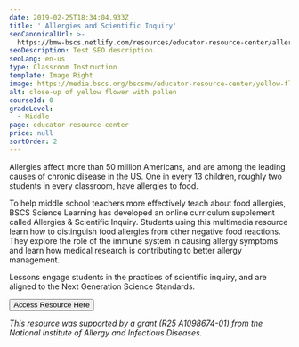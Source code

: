 ```yaml
---
date: 2019-02-25T18:34:04.933Z
title: ' Allergies and Scientific Inquiry'
seoCanonicalUrl: >-
  https://bmw-bscs.netlify.com/resources/educator-resource-center/allergies-and-scientific-inquiry
seoDescription: Test SEO description.
seoLang: en-us
type: Classroom Instruction
template: Image Right
image: https://media.bscs.org/bscsmw/educator-resource-center/yellow-flower.jpg
alt: close-up of yellow flower with pollen
courseId: 0
gradeLevel:
  - Middle
page: educator-resource-center
price: null
sortOrder: 2
---
```

Allergies affect more than 50 million Americans, and are among the leading causes of chronic disease in the US. One in every 13 children, roughly two students in every classroom, have allergies to food.  

To help middle school teachers more effectively teach about food allergies, BSCS Science Learning has developed an online curriculum supplement called Allergies & Scientific Inquiry. Students using this multimedia resource learn how to distinguish food allergies from other negative food reactions. They explore the role of the immune system in causing allergy symptoms and learn how medical research is contributing to better allergy management. 

Lessons engage students in the practices of scientific inquiry, and are aligned to the Next Generation Science Standards.  

<a href="http://allergies.bscs.org/" target="_blank" rel="noopener noreferrer"><button class="btn btn-outline-secondary">Access Resource Here</button></a>

_This resource was supported by a grant (R25 A1098674-01) from the National Institute of Allergy and Infectious Diseases._
